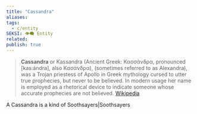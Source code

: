 ```yaml
---
title: "Cassandra"
aliases: 
tags:
  - c/entity
SEKSI: 👁️‍🗨️ Entity
related:
publish: true
---
```



> **Cassandra** or Kassandra (Ancient Greek: Κασσάνδρα, pronounced [kas:ándra], also Κασάνδρα), (sometimes referred to as Alexandra), was a Trojan priestess of Apollo in Greek mythology cursed to utter true prophecies, but never to be believed. In modern usage her name is employed as a rhetorical device to indicate someone whose accurate prophecies are not believed.
> [Wikipedia](https://en.wikipedia.org/wiki/Cassandra)

A Cassandra is a kind of <Link href="/c/soothsayerssoothsayers" className="text-[var(--color-primary)] hover:underline hover:text-[var(--color-secondary)] transition-colors font-medium">Soothsayers|Soothsayers</Link>

